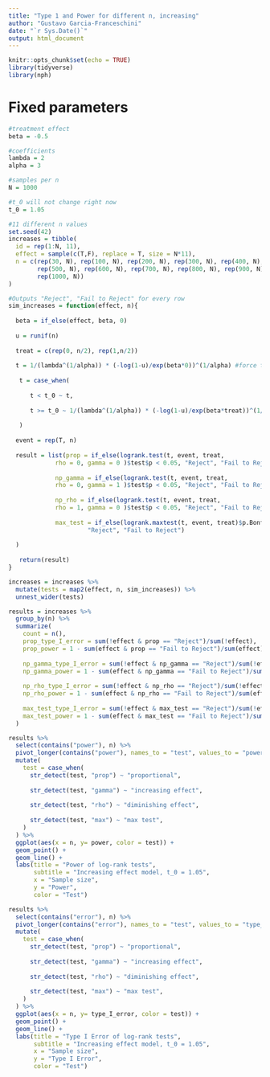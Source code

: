 ```yaml
---
title: "Type 1 and Power for different n, increasing"
author: "Gustavo Garcia-Franceschini"
date: "`r Sys.Date()`"
output: html_document
---
```


```r
knitr::opts_chunk$set(echo = TRUE)
library(tidyverse)
library(nph)
```

# Fixed parameters

```r
#treatment effect
beta = -0.5

#coefficients
lambda = 2
alpha = 3

#samples per n
N = 1000

#t_0 will not change right now
t_0 = 1.05
```


```r
#11 different n values
set.seed(42)
increases = tibble(
  id = rep(1:N, 11),
  effect = sample(c(T,F), replace = T, size = N*11),
  n = c(rep(30, N), rep(100, N), rep(200, N), rep(300, N), rep(400, N), 
        rep(500, N), rep(600, N), rep(700, N), rep(800, N), rep(900, N), 
        rep(1000, N))
)

#Outputs "Reject", "Fail to Reject" for every row
sim_increases = function(effect, n){
  
  beta = if_else(effect, beta, 0)
  
  u = runif(n)
  
  treat = c(rep(0, n/2), rep(1,n/2))
    
  t = 1/(lambda^(1/alpha)) * (-log(1-u)/exp(beta*0))^(1/alpha) #force treat=0
  
   t = case_when(
      
      t < t_0 ~ t,
      
      t >= t_0 ~ 1/(lambda^(1/alpha)) * (-log(1-u)/exp(beta*treat))^(1/alpha)
      
   )
  
  event = rep(T, n)
  
  result = list(prop = if_else(logrank.test(t, event, treat, 
             rho = 0, gamma = 0 )$test$p < 0.05, "Reject", "Fail to Reject"), 
             
             np_gamma = if_else(logrank.test(t, event, treat, 
             rho = 0, gamma = 1 )$test$p < 0.05, "Reject", "Fail to Reject"), 
             
             np_rho = if_else(logrank.test(t, event, treat, 
             rho = 1, gamma = 0 )$test$p < 0.05, "Reject", "Fail to Reject"),
             
             max_test = if_else(logrank.maxtest(t, event, treat)$p.Bonf < 0.05,
                      "Reject", "Fail to Reject")
   
  )
   
   return(result)
}

increases = increases %>%
  mutate(tests = map2(effect, n, sim_increases)) %>%
  unnest_wider(tests)
```


```r
results = increases %>%
  group_by(n) %>% 
  summarize(
    count = n(),
    prop_type_I_error = sum(!effect & prop == "Reject")/sum(!effect),
    prop_power = 1 - sum(effect & prop == "Fail to Reject")/sum(effect),
    
    np_gamma_type_I_error = sum(!effect & np_gamma == "Reject")/sum(!effect),
    np_gamma_power = 1 - sum(effect & np_gamma == "Fail to Reject")/sum(effect),
    
    np_rho_type_I_error = sum(!effect & np_rho == "Reject")/sum(!effect),
    np_rho_power = 1 - sum(effect & np_rho == "Fail to Reject")/sum(effect),
    
    max_test_type_I_error = sum(!effect & max_test == "Reject")/sum(!effect),
    max_test_power = 1 - sum(effect & max_test == "Fail to Reject")/sum(effect),
  )
```


```r
results %>%
  select(contains("power"), n) %>%
  pivot_longer(contains("power"), names_to = "test", values_to = "power") %>%
  mutate(
    test = case_when(
      str_detect(test, "prop") ~ "proportional",
      
      str_detect(test, "gamma") ~ "increasing effect",
      
      str_detect(test, "rho") ~ "diminishing effect",
      
      str_detect(test, "max") ~ "max test",
    )
  ) %>%
  ggplot(aes(x = n, y= power, color = test)) +
  geom_point() + 
  geom_line() + 
  labs(title = "Power of log-rank tests",
       subtitle = "Increasing effect model, t_0 = 1.05",
       x = "Sample size",
       y = "Power",
       color = "Test")
```

```r
results %>%
  select(contains("error"), n) %>%
  pivot_longer(contains("error"), names_to = "test", values_to = "type_I_error") %>%
  mutate(
    test = case_when(
      str_detect(test, "prop") ~ "proportional",
      
      str_detect(test, "gamma") ~ "increasing effect",
      
      str_detect(test, "rho") ~ "diminishing effect",
      
      str_detect(test, "max") ~ "max test",
    )
  ) %>%
  ggplot(aes(x = n, y= type_I_error, color = test)) +
  geom_point() + 
  geom_line() + 
  labs(title = "Type I Error of log-rank tests",
       subtitle = "Increasing effect model, t_0 = 1.05",
       x = "Sample size",
       y = "Type I Error",
       color = "Test")
```



